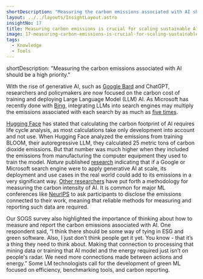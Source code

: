 ```yaml
---
shortDescription: "Measuring the carbon emissions associated with AI should be a high priority."
layout: ../../layouts/InsightLayout.astro
insightNo: 17
title: Measuring carbon emissions is crucial for scaling sustainable AI
image: 17-measuring-carbon-emissions-is-crucial-for-scaling-sustainable-ai.png
tags:
  - Knowledge
  - Tools
---
```

shortDescription: "Measuring the carbon emissions associated with AI should be a high priority."

With the rise of generative AI, such as [Google Bard](https://blog.google/technology/ai/bard-google-ai-search-updates/) and ChatGPT, researchers and policymakers are now focused on the carbon cost of training and deploying Large Language Model (LLM) AI. As Microsoft has recently done with [Bing](https://blogs.microsoft.com/blog/2023/02/07/reinventing-search-with-a-new-ai-powered-microsoft-bing-and-edge-your-copilot-for-the-web/), integrating LLMs into search engines may multiply the emissions associated with each search by as much as [five times](https://www.wired.com/story/the-generative-ai-search-race-has-a-dirty-secret/).

[Hugging Face](https://www.technologyreview.com/2022/11/14/1063192/were-getting-a-better-idea-of-ais-true-carbon-footprint/?utm_campaign=site_visitor.unpaid.engagement&utm_medium=social&utm_source=Twitter) has stated that calculating the carbon footprint of AI requires life cycle analysis, as most calculations take only development into account and not use. When Hugging Face analyzed the emissions from training BLOOM, their autoregressive LLM, they calculated 25 metric tons of carbon dioxide emissions. But that number was much higher when they included the emissions from manufacturing the computer equipment they used to train the model. _Nature_ published [research](https://www.nature.com/articles/s41558-022-01377-7.epdf?sharing_token=9e-bFueAeSV6vGpPAd-5KtRgN0jAjWel9jnR3ZoTv0PFrrDwT9y68ah6oNg1ZvjBWAxMZ3Ity9XQ-fQRK8yGJZxDTxttsTqmamWfSOS64Zyszg7YlNN2SYCA5pLGADL3wWhuozO9qcTcBnVr0LAMV_lF8b29RNcWtRU5bg8_H0I6BVZxSSpmCEJlgRIVoT9I-VxvZIYdOQP6xmHThhCW6bWLb_TqLnsAB9R91Hge1m0%3D&tracking_referrer=www.technologyreview.com) indicating that if a Google or Microsoft search engine were to apply generative AI at scale, its deployment and use cases in the real world could add to its emissions in a very significant way. [Other researchers](https://www.microsoft.com/en-us/research/uploads/prod/2022/06/CO2_azure_paper.pdf) have put forth a methodology for measuring the carbon intensity of AI. It is common for major ML conferences like [NeurIPS](https://nips.cc/) to ask participants to disclose the emissions connected to their work, meaning that reliable methods for measuring and reporting such data are required.

Our SOGS survey also highlighted the importance of thinking about how to measure and report the carbon emissions associated with AI. One respondent said, “I think there should be some way of tying in ESG and green software. Also, I just don’t think people get it yet. You know - that it’s a thing they need to think about. Making that connection to processing that mining data or training that AI model and the energy required just isn’t on people's radar. We need more connections made between actions and energy.” Some LM technologists call for the development of green ML focused on efficiency, benchmarking tools, and carbon reporting.